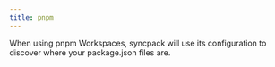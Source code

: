 ```yaml
---
title: pnpm
---
```


When using pnpm Workspaces, syncpack will use its configuration to discover where your package.json files are.
